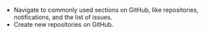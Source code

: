 -   Navigate to commonly used sections on GitHub, like repositories,
    notifications, and the list of issues.
-   Create new repositories on GitHub.
